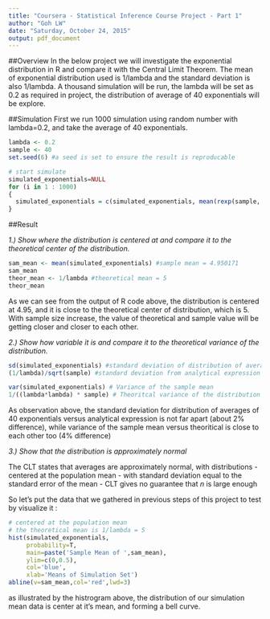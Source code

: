 ```yaml
---
title: "Coursera - Statistical Inference Course Project - Part 1"
author: "Goh LW"
date: "Saturday, October 24, 2015"
output: pdf_document
---
```


##Overview
In the below project we will investigate the exponential distribution in R and compare it with the Central Limit Theorem. The mean of exponential distribution used is 1/lambda and the standard deviation is also 1/lambda. A thousand simulation will be run, the lambda will be set as 0.2 as required in project, the distribution of average of 40 exponentials will be explore. 

##Simulation
First we run 1000 simulation using random number with lambda=0.2, and take the average of 40 exponentials.

```r
lambda <- 0.2
sample <- 40
set.seed(6) #a seed is set to ensure the result is reproducable

# start simulate
simulated_exponentials=NULL
for (i in 1 : 1000)
{
  simulated_exponentials = c(simulated_exponentials, mean(rexp(sample, lambda)))
}
```

##Result

*1.) Show where the distribution is centered at and compare it to the theoretical center of the distribution.*
```r
sam_mean <- mean(simulated_exponentials) #sample mean = 4.950171
sam_mean
theor_mean <- 1/lambda #theoretical mean = 5
theor_mean
```

As we can see from the output of R code above, the distribution is centered at 4.95, and it is close to the theoretical center of distribution, which is 5. With sample size increase, the value of theoretical and sample value will be getting closer and closer to each other.

*2.) Show how variable it is and compare it to the theoretical variance of the distribution.*

```r
sd(simulated_exponentials) #standard deviation of distribution of averages of 40 exponentials
(1/lambda)/sqrt(sample) #standard deviation from analytical expression

var(simulated_exponentials) # Variance of the sample mean
1/((lambda*lambda) * sample) # Theoritcal variance of the distribution
```  
As observation above, the standard deviation for distribution of averages of 40 exponentials versus analytical expression is not far apart (about 2% difference), while variance of the sample mean versus theoritical is close to each other too (4% difference)

*3.) Show that the distribution is approximately normal*

The CLT states that averages are approximately normal, with distributions
  - centered at the population mean 
  - with standard deviation equal to the standard error of the mean
  - CLT gives no guarantee that $n$ is large enough
  
So let's put the data that we gathered in previous steps of this project to test by visualize it :
```r
# centered at the population mean
# the theoretical mean is 1/lambda = 5
hist(simulated_exponentials,
     probability=T,
     main=paste('Sample Mean of ',sam_mean),
     ylim=c(0,0.5),
     col='blue',
     xlab='Means of Simulation Set')
abline(v=sam_mean,col='red',lwd=3)

```
as illustrated by the histrogram above, the distribution of our simulation mean data is center at it's mean, and forming a bell curve.

